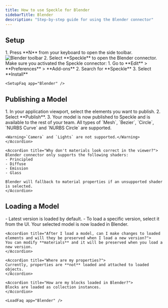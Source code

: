 ```yaml
---
title: How to use Speckle for Blender
sidebarTitle: Blender
description: "Step-by-step guide for using the Blender connector"
---
```



<Versions
  app="Blender"
  versions="4.2, 4.3, 4.4, & 4.5"
  os="Windows"
/>

## Setup

<Steps>
    <Setup app="Blender" />
    <Step title="Open the Blender connector">
      1. Press **N** from your keyboard to open the side toolbar.
      <Frame>
      <img src="/images/connectors/blender_toolbar.jpg" alt="Blender toolbar" />
      </Frame>
      2. Select **Speckle** to open the Blender connector.
    </Step>
</Steps>

<AccordionGroup>
    <Accordion title="Why don't I see Speckle in the side toolbar?">
    Make sure you activated the Speckle connector:
    1. Go to **Edit** > **Preferences** > **Add-ons**
    2. Search for **Speckle**
    3. Select **Install**
    </Accordion>

    <SetupFaq app="Blender" />
</AccordionGroup>

## Publishing a Model

<Steps>
  <Step title="Select Publish">
  </Step>

  <Step title="Choose a project">
  </Step>

  <Step title="Choose a model">
  </Step>

  <Step title="Select objects to publish">
    1. In your application viewport, select the elements you want to publish.
    2. Select **Publish**.
    3. Your model is now published to Speckle and is available to the rest of your team.
  </Step>
</Steps>

<AccordionGroup>
    <Accordion title="What types of objects are published?">
    All types of `Mesh`, `Bezier`, `Circle`, `NURBS Curve` and `NURBS Circle` are supported.

    <Warning>`Camera` and `Lights` are not supported.</Warning>
    </Accordion>

    <Accordion title="Why don't materials look correct in the viewer?">
    Blender connector only supports the following shaders:
    - Principled
    - Diffuse
    - Emission
    - Glass
    
    Blender will fallback to material properties if an unsupported shader is selected.
    </Accordion>
</AccordionGroup>    

## Loading a Model

<Steps>
  <Step title="Select Load">
  </Step>

  <Step title="Choose a project">
  </Step>

  <Step title="Choose a model">
  </Step>

  <Step title="Choose a version to load">
    - Latest version is loaded by default.
    - To load a specific version, select it from the UI.
    Your selected model is now loaded in Blender.
  </Step>
</Steps>

<AccordionGroup>

    <Accordion title="After I load a model, can I make changes to loaded elements and will they be preserved when I load a new version?">
    You can modify **materials** and it will be preserved when you load a new version. 
    </Accordion>

    <Accordion title="Where are my properties?">
    Currently, properties are **not** loaded and attached to loaded objects.
    </Accordion>

    <Accordion title="How are my blocks loaded in Blender?">
    Blocks are loaded as collection instances.
    </Accordion>

    <LoadFaq app="Blender" />

</AccordionGroup>

<LearnMore />